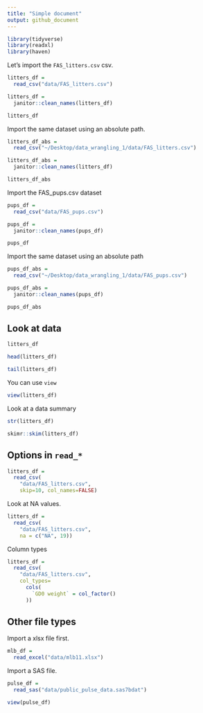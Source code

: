 ```yaml
---
title: "Simple document"
output: github_document
---
```


```r
library(tidyverse)
library(readxl)
library(haven)
```


Let's import the `FAS_litters.csv` csv.

```r
litters_df = 
  read_csv("data/FAS_litters.csv")

litters_df = 
  janitor::clean_names(litters_df)

litters_df

```

Import the same dataset using an absolute path.

```r
litters_df_abs = 
  read_csv("~/Desktop/data_wrangling_1/data/FAS_litters.csv")

litters_df_abs = 
  janitor::clean_names(litters_df)

litters_df_abs
```

Import the FAS_pups.csv dataset
```r
pups_df = 
  read_csv("data/FAS_pups.csv")

pups_df = 
  janitor::clean_names(pups_df)

pups_df
```

Import the same dataset using an absolute path
```r
pups_df_abs = 
  read_csv("~/Desktop/data_wrangling_1/data/FAS_pups.csv")

pups_df_abs = 
  janitor::clean_names(pups_df)

pups_df_abs
```

## Look at data

```r
litters_df

head(litters_df)

tail(litters_df)
```

You can use `view`
```r
view(litters_df)
```

Look at a data summary

```r
str(litters_df)

skimr::skim(litters_df)
```


## Options in `read_*`

```r
litters_df = 
  read_csv(
    "data/FAS_litters.csv",
    skip=10, col_names=FALSE)
```

Look at NA values.

```r
litters_df = 
  read_csv(
    "data/FAS_litters.csv",
    na = c("NA", 19))
```

Column types

```r
litters_df =
  read_csv(
    "data/FAS_litters.csv",
    col_types=
      cols(
        `GD0 weight` = col_factor()
      ))
```


## Other file types

Import a xlsx file first.

```r
mlb_df =
  read_excel("data/mlb11.xlsx")
```

Import a SAS file.

```r
pulse_df =
  read_sas("data/public_pulse_data.sas7bdat")

view(pulse_df)
```


